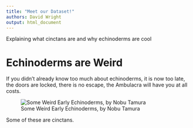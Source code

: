 ```yaml
---
title: "Meet our Dataset!"
authors: David Wright
output: html_document
---
```


Explaining what cinctans are and why echinoderms are cool

# Echinoderms are Weird

If you didn't already know too much about echinoderms, it is now too late, the doors are locked, there is no escape, the Ambulacra will have you at all costs.

![Some Weird Early Echinoderms, by Nobu Tamura](EarlyEchinoderms_NT.jpg)

Some of these are cinctans.